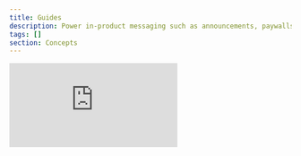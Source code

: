 ```yaml
---
title: Guides
description: Power in-product messaging such as announcements, paywalls, and banners using your own components.
tags: []
section: Concepts
---
```


<div style={{ position: "relative", paddingBottom: "56.25%", height: 0 }}>
  <iframe
    src="https://www.youtube.com/embed/k0pfnmqTzRA?si=mTLsLnRmxF9Xpirc"
    frameBorder="0"
    allowFullScreen
    style={{
      position: "absolute",
      top: 0,
      left: 0,
      width: "100%",
      height: "100%",
    }}
  />
</div>

## An overview

Guides enable you to power in-product messaging, everything from paywalls and badges, to one-time announcements and banners, using your own components. Your engineering team controls the UI via a new API, while your content team manages content, targeting, and activation rules in the Knock dashboard.

Guides are reactive and data-driven. At runtime, you can pass data from your app into a guide to influence both its content and targeting. For example, you might show a guide only when `currentProject.assetCount` exceeds 25. The API evaluates the current user and returns any eligible guides, enabling personalized, real-time experiences for your users.

## Guides analytics

Guides include an analytics summary that highlights key metrics over the last N days, based on your account's [retention period](/manage-your-account/data-retention). These metrics include:

- **Audience**: The total number of users in the target audience.
- **Seen**: The number of users who saw this guide.
- **Interacted**: The number of users who interacted with this guide.
- **Archived**: The number of users who archived this guide.

To learn more, see our [message status documentation](/send-notifications/message-statuses).

## Guides pricing

Guides usage is priced using **engaged users**, which is the distinct number of users who have **seen** or **engaged** with a guide in the billing period.

Messages produced by guides are **not** counted towards your message sent usage.

You can learn more about guide engagement in our [guide engagement documentation](/in-app-ui/guides/handling-engagement).

<Callout
  emoji="✨"
  text={
    <>
      If you're an enterprise customer, and you don't have guides included in
      your current agreement, you'll have the same guides usage limits as our
      starter plan. You can use guides up to the limit, at which point we ask
      that you contact us to increase your limit.
    </>
  }
/>

## Learn more

To learn more about Knock guides and how you can use them to power activate, engage, and retain users, go to our [Guides overview](/in-app-ui/guides/overview).
